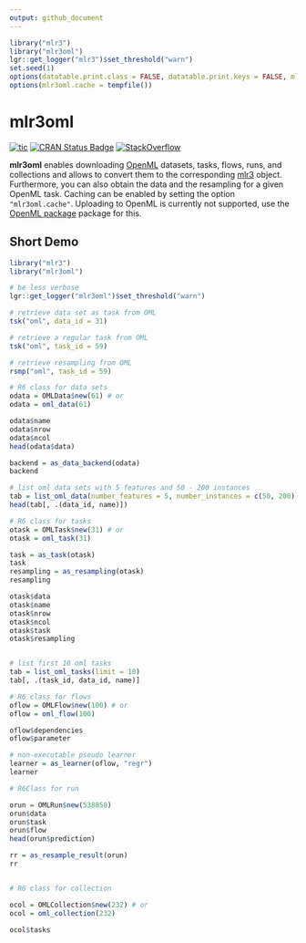 ```yaml
---
output: github_document
---
```


```r
library("mlr3")
library("mlr3oml")
lgr::get_logger("mlr3")$set_threshold("warn")
set.seed(1)
options(datatable.print.class = FALSE, datatable.print.keys = FALSE, mlr3oml.verbose = FALSE)
options(mlr3oml.cache = tempfile())
```

# mlr3oml

[![tic](https://github.com/mlr-org/mlr3oml/workflows/tic/badge.svg?branch=main)](https://github.com/mlr-org/mlr3oml/actions?query=workflow%3Atic)
[![CRAN Status Badge](https://www.r-pkg.org/badges/version-ago/mlr3oml)](https://cran.r-project.org/package=mlr3oml)
[![StackOverflow](https://img.shields.io/badge/stackoverflow-mlr3-orange.svg)](https://stackoverflow.com/questions/tagged/mlr3)


**mlr3oml** enables downloading [OpenML](https://www.openml.org) datasets, tasks, flows, runs, and collections and allows to convert them to the corresponding [mlr3](https://mlr3.mlr-org.com/) object.
Furthermore, you can also obtain the data and the resampling for a given OpenML task.
Caching can be enabled by setting the option `"mlr3oml.cache"`.
Uploading to OpenML is currently not supported, use the [OpenML package](https://cran.r-project.org/package=OpenML) package for this.

## Short Demo

```r
library("mlr3")
library("mlr3oml")

# be less verbose
lgr::get_logger("mlr3oml")$set_threshold("warn")

# retrieve data set as task from OML
tsk("oml", data_id = 31)

# retrieve a regular task from OML
tsk("oml", task_id = 59)

# retrieve resampling from OML
rsmp("oml", task_id = 59)

# R6 class for data sets
odata = OMLData$new(61) # or
odata = oml_data(61)

odata$name
odata$nrow
odata$ncol
head(odata$data)

backend = as_data_backend(odata)
backend

# list oml data sets with 5 features and 50 - 200 instances
tab = list_oml_data(number_features = 5, number_instances = c(50, 200))
head(tab[, .(data_id, name)])

# R6 class for tasks
otask = OMLTask$new(31) # or
otask = oml_task(31)

task = as_task(otask)
task
resampling = as_resampling(otask)
resampling

otask$data
otask$name
otask$nrow
otask$ncol
otask$task
otask$resampling


# list first 10 oml tasks
tab = list_oml_tasks(limit = 10)
tab[, .(task_id, data_id, name)]

# R6 class for flows
oflow = OMLFlow$new(100) # or
oflow = oml_flow(100)

oflow$dependencies
oflow$parameter

# non-executable pseudo learner
learner = as_learner(oflow, "regr")
learner

# R6Class for run

orun = OMLRun$new(538858)
orun$data
orun$task
orun$flow
head(orun$prediction)

rr = as_resample_result(orun)
rr


# R6 class for collection

ocol = OMLCollection$new(232) # or
ocol = oml_collection(232)

ocol$tasks
```
